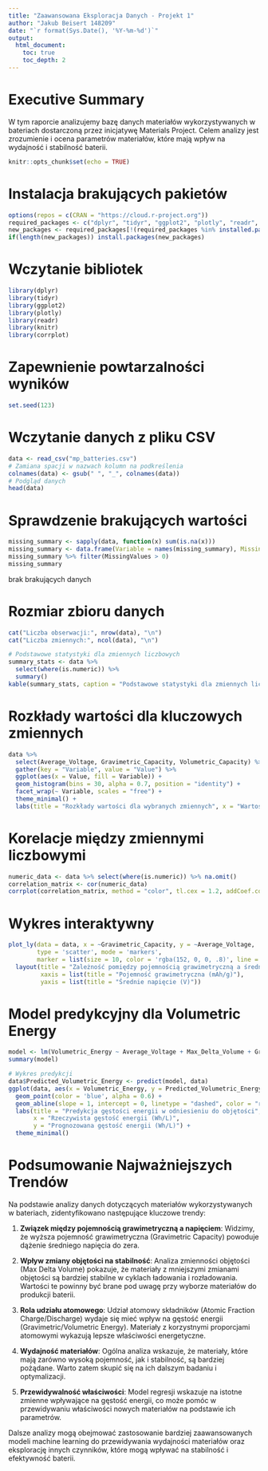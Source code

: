 ---
title: "Zaawansowana Eksploracja Danych - Projekt 1"
author: "Jakub Beisert 148209"
date: "`r format(Sys.Date(), '%Y-%m-%d')`"
output: 
  html_document:
    toc: true
    toc_depth: 2
---

# Executive Summary
W tym raporcie analizujemy bazę danych materiałów wykorzystywanych w bateriach dostarczoną przez inicjatywę Materials Project. Celem analizy jest zrozumienie i ocena parametrów materiałów, które mają wpływ na wydajność i stabilność baterii.

```{r setup, include=FALSE}
knitr::opts_chunk$set(echo = TRUE)
```
# Instalacja brakujących pakietów
```{r install-packages}
options(repos = c(CRAN = "https://cloud.r-project.org"))
required_packages <- c("dplyr", "tidyr", "ggplot2", "plotly", "readr", "knitr", "corrplot")
new_packages <- required_packages[!(required_packages %in% installed.packages()[, "Package"])]
if(length(new_packages)) install.packages(new_packages)
```

# Wczytanie bibliotek
```{r libraries, message=FALSE, warning=FALSE}
library(dplyr)
library(tidyr)
library(ggplot2)
library(plotly)
library(readr)
library(knitr)
library(corrplot)
```
# Zapewnienie powtarzalności wyników
```{r reproducibility}
set.seed(123) 
```
# Wczytanie danych z pliku CSV
```{r load-data}
data <- read_csv("mp_batteries.csv")
# Zamiana spacji w nazwach kolumn na podkreślenia
colnames(data) <- gsub(" ", "_", colnames(data))
# Podgląd danych
head(data)
```
# Sprawdzenie brakujących wartości
```{r missing-values}
missing_summary <- sapply(data, function(x) sum(is.na(x)))
missing_summary <- data.frame(Variable = names(missing_summary), MissingValues = missing_summary)
missing_summary %>% filter(MissingValues > 0)
missing_summary
```
brak brakujących danych

# Rozmiar zbioru danych
```{r data-summary}
cat("Liczba obserwacji:", nrow(data), "\n")
cat("Liczba zmiennych:", ncol(data), "\n")

# Podstawowe statystyki dla zmiennych liczbowych
summary_stats <- data %>% 
  select(where(is.numeric)) %>%
  summary()
kable(summary_stats, caption = "Podstawowe statystyki dla zmiennych liczbowych")
```

# Rozkłady wartości dla kluczowych zmiennych
```{r distributions, fig.width=7, fig.height=5}
data %>% 
  select(Average_Voltage, Gravimetric_Capacity, Volumetric_Capacity) %>%
  gather(key = "Variable", value = "Value") %>%
  ggplot(aes(x = Value, fill = Variable)) +
  geom_histogram(bins = 30, alpha = 0.7, position = "identity") +
  facet_wrap(~ Variable, scales = "free") +
  theme_minimal() +
  labs(title = "Rozkłady wartości dla wybranych zmiennych", x = "Wartość", y = "Liczba wystąpień")
```

# Korelacje między zmiennymi liczbowymi
```{r correlation, fig.width=10, fig.height=10}
numeric_data <- data %>% select(where(is.numeric)) %>% na.omit()
correlation_matrix <- cor(numeric_data)
corrplot(correlation_matrix, method = "color", tl.cex = 1.2, addCoef.col = "black", number.cex = 0.8)
```

# Wykres interaktywny
```{r interactive-plot, fig.width=7, fig.height=5}
plot_ly(data = data, x = ~Gravimetric_Capacity, y = ~Average_Voltage, 
        type = 'scatter', mode = 'markers', 
        marker = list(size = 10, color = 'rgba(152, 0, 0, .8)', line = list(color = 'rgb(0, 0, 0)', width = 2))) %>%
  layout(title = "Zależność pomiędzy pojemnością grawimetryczną a średnim napięciem",
         xaxis = list(title = "Pojemność grawimetryczna (mAh/g)"),
         yaxis = list(title = "Średnie napięcie (V)"))
```


# Model predykcyjny dla Volumetric Energy
```{r prediction-model}
model <- lm(Volumetric_Energy ~ Average_Voltage + Max_Delta_Volume + Gravimetric_Capacity, data = data)
summary(model)

# Wykres predykcji
data$Predicted_Volumetric_Energy <- predict(model, data)
ggplot(data, aes(x = Volumetric_Energy, y = Predicted_Volumetric_Energy)) +
  geom_point(color = 'blue', alpha = 0.6) +
  geom_abline(slope = 1, intercept = 0, linetype = "dashed", color = "red") +
  labs(title = "Predykcja gęstości energii w odniesieniu do objętości", 
       x = "Rzeczywista gęstość energii (Wh/L)", 
       y = "Prognozowana gęstość energii (Wh/L)") +
  theme_minimal()
```

# Podsumowanie Najważniejszych Trendów
Na podstawie analizy danych dotyczących materiałów wykorzystywanych w bateriach, zidentyfikowano następujące kluczowe trendy:

1. **Związek między pojemnością grawimetryczną a napięciem**: Widzimy, że wyższa pojemność grawimetryczna (Gravimetric Capacity) powoduje dążenie średniego napięcia do zera.

2. **Wpływ zmiany objętości na stabilność**: Analiza zmienności objętości (Max Delta Volume) pokazuje, że materiały z mniejszymi zmianami objętości są bardziej stabilne w cyklach ładowania i rozładowania. Wartości te powinny być brane pod uwagę przy wyborze materiałów do produkcji baterii.

3. **Rola udziału atomowego**: Udział atomowy składników (Atomic Fraction Charge/Discharge) wydaje się mieć wpływ na gęstość energii (Gravimetric/Volumetric Energy). Materiały z korzystnymi proporcjami atomowymi wykazują lepsze właściwości energetyczne.

4. **Wydajność materiałów**: Ogólna analiza wskazuje, że materiały, które mają zarówno wysoką pojemność, jak i stabilność, są bardziej pożądane. Warto zatem skupić się na ich dalszym badaniu i optymalizacji.

5. **Przewidywalność właściwości**: Model regresji wskazuje na istotne zmienne wpływające na gęstość energii, co może pomóc w przewidywaniu właściwości nowych materiałów na podstawie ich parametrów.

Dalsze analizy mogą obejmować zastosowanie bardziej zaawansowanych modeli machine learning do przewidywania wydajności materiałów oraz eksplorację innych czynników, które mogą wpływać na stabilność i efektywność baterii.



